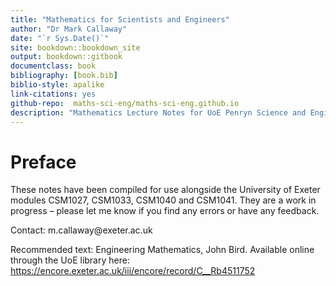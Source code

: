 ```yaml
--- 
title: "Mathematics for Scientists and Engineers"
author: "Dr Mark Callaway"
date: "`r Sys.Date()`"
site: bookdown::bookdown_site
output: bookdown::gitbook
documentclass: book
bibliography: [book.bib]
biblio-style: apalike
link-citations: yes
github-repo:  maths-sci-eng/maths-sci-eng.github.io 
description: "Mathematics Lecture Notes for UoE Penryn Science and Engineering Disciplines."
---
```


# Preface {-}

These notes have been compiled for use alongside the University of Exeter modules CSM1027, CSM1033, CSM1040 and CSM1041. They are a work in progress -- please let me know if you find any errors or have any feedback.

Contact: m.callaway@exeter.ac.uk

Recommended text: Engineering Mathematics, John Bird. Available online through the UoE library here: <https://encore.exeter.ac.uk/iii/encore/record/C__Rb4511752>